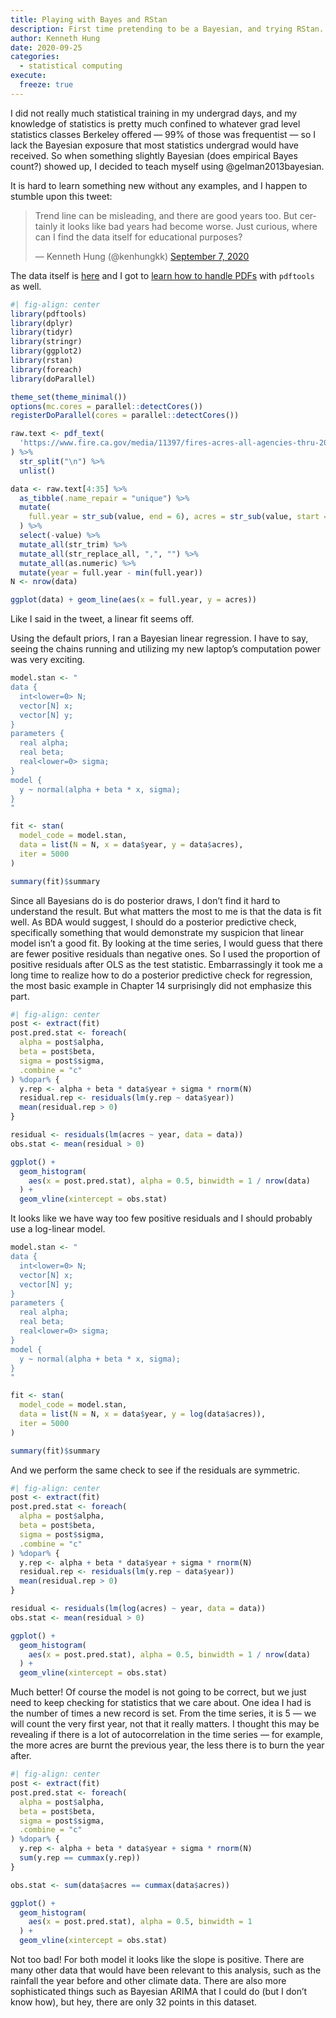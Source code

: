 ```yaml
---
title: Playing with Bayes and RStan
description: First time pretending to be a Bayesian, and trying RStan.
author: Kenneth Hung
date: 2020-09-25
categories:
  - statistical computing
execute: 
  freeze: true
---
```


I did not really much statistical training in my undergrad days, and my knowledge of statistics is pretty much confined to whatever grad level statistics classes Berkeley offered --- 99% of those was frequentist --- so I lack the Bayesian exposure that most statistics undergrad would have received. So when something slightly Bayesian (does empirical Bayes count?) showed up, I decided to teach myself using @gelman2013bayesian.

It is hard to learn something new without any examples, and I happen to stumble upon this tweet:

<blockquote class="twitter-tweet tw-align-center"><p lang="en" dir="ltr">Trend line can be misleading, and there are good years too. But certainly it looks like bad years had become worse. Just curious, where can I find the data itself for educational purposes?</p>&mdash; Kenneth Hung (@kenhungkk) <a href="https://twitter.com/kenhungkk/status/1302973968748478464?ref_src=twsrc%5Etfw">September 7, 2020</a></blockquote> <script async src="https://platform.twitter.com/widgets.js" charset="utf-8"></script>

The data itself is [here](https://www.fire.ca.gov/media/11397/fires-acres-all-agencies-thru-2018.pdf) and I got to [learn how to handle PDFs](https://blog.az.sg/posts/reading-pdfs-in-r/) with `pdftools` as well.

```r
#| fig-align: center
library(pdftools)
library(dplyr)
library(tidyr)
library(stringr)
library(ggplot2)
library(rstan)
library(foreach)
library(doParallel)

theme_set(theme_minimal())
options(mc.cores = parallel::detectCores())
registerDoParallel(cores = parallel::detectCores())

raw.text <- pdf_text(
  'https://www.fire.ca.gov/media/11397/fires-acres-all-agencies-thru-2018.pdf'
) %>%
  str_split("\n") %>%
  unlist()

data <- raw.text[4:35] %>%
  as_tibble(.name_repair = "unique") %>%
  mutate(
    full.year = str_sub(value, end = 6), acres = str_sub(value, start = 132)
  ) %>%
  select(-value) %>%
  mutate_all(str_trim) %>%
  mutate_all(str_replace_all, ",", "") %>%
  mutate_all(as.numeric) %>%
  mutate(year = full.year - min(full.year))
N <- nrow(data)

ggplot(data) + geom_line(aes(x = full.year, y = acres))
```

Like I said in the tweet, a linear fit seems off.

Using the default priors, I ran a Bayesian linear regression. I have to say, seeing the chains running and utilizing my new laptop's computation power was very exciting.

```r
model.stan <- "
data {
  int<lower=0> N;
  vector[N] x;
  vector[N] y;
}
parameters {
  real alpha;
  real beta;
  real<lower=0> sigma;
}
model {
  y ~ normal(alpha + beta * x, sigma);
}
"

fit <- stan(
  model_code = model.stan,
  data = list(N = N, x = data$year, y = data$acres),
  iter = 5000
)

summary(fit)$summary
```

Since all Bayesians do is do posterior draws, I don't find it hard to understand the result. But what matters the most to me is that the data is fit well. As BDA would suggest, I should do a posterior predictive check, specifically something that would demonstrate my suspicion that linear model isn't a good fit. By looking at the time series, I would guess that there are fewer positive residuals than negative ones. So I used the proportion of positive residuals after OLS as the test statistic. Embarrassingly it took me a long time to realize how to do a posterior predictive check for regression, the most basic example in Chapter 14 surprisingly did not emphasize this part.

```r
#| fig-align: center
post <- extract(fit)
post.pred.stat <- foreach(
  alpha = post$alpha,
  beta = post$beta,
  sigma = post$sigma,
  .combine = "c"
) %dopar% {
  y.rep <- alpha + beta * data$year + sigma * rnorm(N)
  residual.rep <- residuals(lm(y.rep ~ data$year))
  mean(residual.rep > 0)
}

residual <- residuals(lm(acres ~ year, data = data))
obs.stat <- mean(residual > 0)

ggplot() +
  geom_histogram(
    aes(x = post.pred.stat), alpha = 0.5, binwidth = 1 / nrow(data)
  ) +
  geom_vline(xintercept = obs.stat)
```

It looks like we have way too few positive residuals and I should probably use a log-linear model.

```r
model.stan <- "
data {
  int<lower=0> N;
  vector[N] x;
  vector[N] y;
}
parameters {
  real alpha;
  real beta;
  real<lower=0> sigma;
}
model {
  y ~ normal(alpha + beta * x, sigma);
}
"

fit <- stan(
  model_code = model.stan,
  data = list(N = N, x = data$year, y = log(data$acres)),
  iter = 5000
)

summary(fit)$summary
```

And we perform the same check to see if the residuals are symmetric.

```r
#| fig-align: center
post <- extract(fit)
post.pred.stat <- foreach(
  alpha = post$alpha,
  beta = post$beta,
  sigma = post$sigma,
  .combine = "c"
) %dopar% {
  y.rep <- alpha + beta * data$year + sigma * rnorm(N)
  residual.rep <- residuals(lm(y.rep ~ data$year))
  mean(residual.rep > 0)
}

residual <- residuals(lm(log(acres) ~ year, data = data))
obs.stat <- mean(residual > 0)

ggplot() +
  geom_histogram(
    aes(x = post.pred.stat), alpha = 0.5, binwidth = 1 / nrow(data)
  ) +
  geom_vline(xintercept = obs.stat)
```

Much better! Of course the model is not going to be correct, but we just need to keep checking for statistics that we care about. One idea I had is the number of times a new record is set. From the time series, it is 5 --- we will count the very first year, not that it really matters. I thought this may be revealing if there is a lot of autocorrelation in the time series --- for example, the more acres are burnt the previous year, the less there is to burn the year after.

```r
#| fig-align: center
post <- extract(fit)
post.pred.stat <- foreach(
  alpha = post$alpha,
  beta = post$beta,
  sigma = post$sigma,
  .combine = "c"
) %dopar% {
  y.rep <- alpha + beta * data$year + sigma * rnorm(N)
  sum(y.rep == cummax(y.rep))
}

obs.stat <- sum(data$acres == cummax(data$acres))

ggplot() +
  geom_histogram(
    aes(x = post.pred.stat), alpha = 0.5, binwidth = 1
  ) +
  geom_vline(xintercept = obs.stat)
```

Not too bad! For both model it looks like the slope is positive. There are many other data that would have been relevant to this analysis, such as the rainfall the year before and other climate data. There are also more sophisticated things such as Bayesian ARIMA that I could do (but I don't know how), but hey, there are only 32 points in this dataset.
